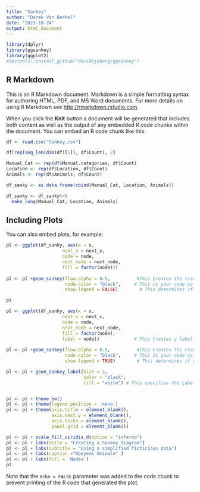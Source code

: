 ```yaml
---
title: "Sankey"
author: "Derek Van Berkel"
date: "2023-10-24"
output: html_document
---
```


```r
library(dplyr)
library(ggsankey)
library(ggplot2)
#devtools::install_github("davidsjoberg/ggsankey")
```

## R Markdown

This is an R Markdown document. Markdown is a simple formatting syntax for authoring HTML, PDF, and MS Word documents. For more details on using R Markdown see <http://rmarkdown.rstudio.com>.

When you click the **Knit** button a document will be generated that includes both content as well as the output of any embedded R code chunks within the document. You can embed an R code chunk like this:

```r
df <- read.csv("Sankey.csv")

df[rep(seq_len(dim(df)[1]), df$Count), 2]

Manual_Cat <- rep(df$Manual.categories, df$Count)
Location <- rep(df$Location, df$Count)
Animals <- rep(df$Animals, df$Count)

df_sanky <- as.data.frame(cbind(Manual_Cat, Location, Animals))

df_sanky <- df_sanky%>%
  make_long(Manual_Cat, Location, Animals)


```

## Including Plots

You can also embed plots, for example:

```r
pl <- ggplot(df_sanky, aes(x = x,                        
                     next_x = next_x,                                     
                     node = node,
                     next_node = next_node,        
                     fill = factor(node)))
                     
pl <- pl +geom_sankey(flow.alpha = 0.5,          #This Creates the transparency of your node 
                      node.color = "black",     # This is your node color        
                      show.legend = FALSE)        # This determines if you want your legend to show

pl


```
```r
pl <- ggplot(df_sanky, aes(x = x,                        
                     next_x = next_x,                                     
                     node = node,
                     next_node = next_node,        
                     fill = factor(node),
                     label = node))             # This Creates a label for each node
                     
pl <- pl +geom_sankey(flow.alpha = 0.5,          #This Creates the transparency of your node 
                      node.color = "black",     # This is your node color        
                      show.legend = TRUE)        # This determines if you want your legend to show

pl <- pl + geom_sankey_label(Size = 3, 
                             color = "black", 
                             fill = "white") # This specifies the Label format for each node 


pl <- pl + theme_bw()
pl <- pl + theme(legend.position = 'none')
pl <- pl + theme(axis.title = element_blank(),
                 axis.text.y = element_blank(),
                 axis.ticks = element_blank(),
                 panel.grid = element_blank())

pl <- pl + scale_fill_viridis_d(option = "inferno")
pl <- pl + labs(title = "Creating a Sankey Diagram")
pl <- pl + labs(subtitle = "Using a simplified ficticious data")
pl <- pl + labs(caption ="Opeyemi Omiwale" )
pl <- pl + labs(fill = 'Nodes')
pl
```

Note that the `echo = FALSE` parameter was added to the code chunk to prevent printing of the R code that generated the plot.
